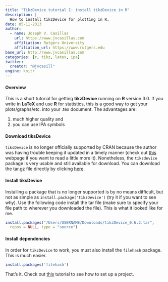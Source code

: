 ```yaml
---
title: "TikzDevice tutorial I: install tikzDevice in R"
description: |
  How to install tikzDevice for plotting in R. 
date: 05-11-2013
author:
  - name: Joseph V. Casillas 
    url: https://www.jvcasillas.com
    affiliation: Rutgers University
    affiliation_url: https://www.rutgers.edu
base_url: http://www.jvcasillas.com
categories: [r, tikz, latex, ipa]
twitter:
  creator: "@jvcasill"
engine: knitr
---
```


#### Overview

This is a short tutorial for getting **tikzDevice** running on **R** version 3.0. If you write in **LaTeX** and use **R** for statistics, this is a good way to get your plots/graphs/etc. into your .tex document. 
The advantages are:

1. much higher quality and
2. you can use IPA symbols

#### Download tiksDevice

`tiksDevice` is no longer officially supported by CRAN because the author was having trouble keeping it updated in a timely manner (check out [this][why] webpage if you want to read a little more it). 
Nonetheless, the `tikzdevice` package is very usable and still available for download. 
You can download the tar.gz file directly by clicking [here][download].

#### Install tiksDevice

Installing a package that is no longer supported is by no means difficult, but not as simple as `install.package('tikzDevice')` (try it if you want to see why). 
Use the following code install the tar file (make sure to specify your file path to wherever you downloaded the file). 
This is what it looked like for me.

```r
install.packages("/Users/USERNAME/Downloads/tikzDevice_0.6.2.tar", 
  repos = NULL, type = "source")
```

#### Install dependencies

In order for `tikzDevice` to work, you must also install the `filehash` package. 
This is much easier.

```r
install.packages('filehash')
```

That's it. 
Check out [this][tikz-latex] tutorial to see how to set up a project.

[why]: http://cran.r-project.org/web/packages/tikzDevice/index.html
[download]: http://cran.r-project.org/src/contrib/Archive/tikzDevice/tikzDevice_0.6.2.tar.gz
[tikz-latex]: /blog/2013-05-17_tikz_-_projects/index.html

